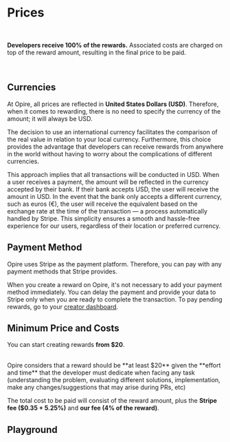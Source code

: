 
# Prices

<br/>

<InfoPanel>**Developers receive 100% of the rewards.** Associated costs are charged on top of the reward amount, resulting in the final price to be paid.</InfoPanel>

<br/>

## Currencies

At Opire, all prices are reflected in **United States Dollars (USD)**. Therefore, when it comes to rewarding, there is no need to specify the currency of the amount; it will always be USD.

The decision to use an international currency facilitates the comparison of the real value in relation to your local currency. Furthermore, this choice provides the advantage that developers can receive rewards from anywhere in the world without having to worry about the complications of different currencies.

This approach implies that all transactions will be conducted in USD. When a user receives a payment, the amount will be reflected in the currency accepted by their bank. If their bank accepts USD, the user will receive the amount in USD. In the event that the bank only accepts a different currency, such as euros (€), the user will receive the equivalent based on the exchange rate at the time of the transaction — a process automatically handled by Stripe. This simplicity ensures a smooth and hassle-free experience for our users, regardless of their location or preferred currency.

## Payment Method

Opire uses Stripe as the payment platform. Therefore, you can pay with any payment methods that Stripe provides.

When you create a reward on Opire, it's not necessary to add your payment method immediately. You can delay the payment and provide your data to Stripe only when you are ready to complete the transaction. To pay pending rewards, go to your [creator dashboard](https://app.opire.dev/dashboard/creator/rewards).

## Minimum Price and Costs

You can start creating rewards **from $20**.

<br/>
<InfoPanel>Opire considers that a reward should be **at least $20** given the **effort and time** that the developer must dedicate when facing any task <DimmedText>(understanding the problem, evaluating different solutions, implementation, make any changes/suggestions that may arise during PRs, etc)</DimmedText></InfoPanel>
<br/>

The total cost to be paid will consist of the reward amount, plus the **Stripe fee ($0.35 + 5.25%)** and **our fee (4% of the reward)**.

## Playground
<br/>

<RewardCalculator/>